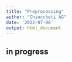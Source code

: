 ```yaml
---
title: "Preprocessing"
author: "Chioccheti AG"
date: '2022-07-08'
output: html_document
---
```


## in progress

